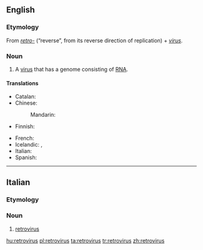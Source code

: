 {{also|rétrovirus|retrovírus}}
==English==
{{wikipedia}}

===Etymology===
From ''[[retro-]]'' (“reverse”, from its reverse direction of replication) + ''[[virus]]''.

===Noun===
{{en-noun|retroviruses}}

# {{context|virology|lang=en}} A [[virus]] that has a genome consisting of [[RNA]].

====Translations====
{{trans-top|virus with a genome consisting of RNA}}
* Catalan: {{t-|ca|retrovirus|m}}
* Chinese:
*: Mandarin: {{t|cmn|反向病毒|tr=fǎnxiàng bìngdú|sc=Hani}}
* Finnish: {{t-|fi|retrovirus}}
{{trans-mid}}
* French: {{t+|fr|rétrovirus}}
* Icelandic: {{t-|is|víxlveira|f}}, {{t-|is|retróveira|f}}
* Italian: {{t-|it|retrovirus|m}}
* Spanish: {{t-|es|retrovirus}}
{{trans-bottom}}

----

==Italian==

===Etymology===
{{etyl|en|it}} {{prefix|retro|virus|lang=it}}

===Noun===
{{head|it|noun|g=m|invariable}}

# [[#English|retrovirus]]

[[hu:retrovirus]]
[[pl:retrovirus]]
[[ta:retrovirus]]
[[tr:retrovirus]]
[[zh:retrovirus]]